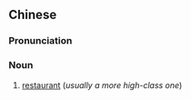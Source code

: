 ==Chinese==
{{zh-forms|s=饭庄}}

===Pronunciation===
{{zh-pron
|m=fànzhuāng,er=y
|c=faan6 zong1
|cat=n
}}

===Noun===
{{zh-noun}}

# [[restaurant]] (''usually a more high-class one'')
